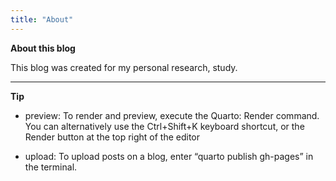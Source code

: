 ```yaml
---
title: "About"
---
```


**About this blog**

This blog was created for my personal research, study. 

---


**Tip**

* preview: To render and preview, execute the Quarto: Render command. You can alternatively use the Ctrl+Shift+K keyboard shortcut, or the Render button at the top right of the editor

* upload: To upload posts on a blog, enter "quarto publish gh-pages" in the terminal.